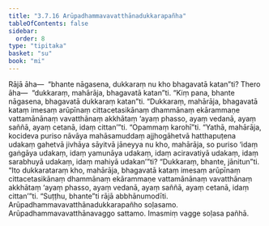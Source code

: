 ```yaml
---
title: "3.7.16 Arūpadhammavavatthānadukkarapañha"
tableOfContents: false
sidebar:
  order: 8
type: "tipitaka"
basket: "su"
book: "mi"
---
```



<DynamicBreadcrumb />

<Division number="109" book="mi">

<Paragraph number="507" book="mi">
Rājā āha—  “bhante nāgasena, dukkaraṃ nu kho bhagavatā katan”ti? Thero āha—  “dukkaraṃ, mahārāja, bhagavatā katan”ti. “Kiṃ pana, bhante nāgasena, bhagavatā dukkaraṃ katan”ti. “Dukkaraṃ, mahārāja, bhagavatā kataṃ imesaṃ arūpīnaṃ cittacetasikānaṃ dhammānaṃ ekārammaṇe vattamānānaṃ vavatthānaṃ akkhātaṃ ‘ayaṃ phasso, ayaṃ vedanā, ayaṃ saññā, ayaṃ cetanā, idaṃ cittan’”ti.
</Paragraph>

<Paragraph number="508" book="mi">
“Opammaṃ karohī”ti. “Yathā, mahārāja, kocideva puriso nāvāya mahāsamuddaṃ ajjhogāhetvā hatthapuṭena udakaṃ gahetvā jivhāya sāyitvā jāneyya nu kho, mahārāja, so puriso ‘idaṃ gaṅgāya udakaṃ, idaṃ yamunāya udakaṃ, idaṃ aciravatiyā udakaṃ, idaṃ sarabhuyā udakaṃ, idaṃ mahiyā udakan’”ti? “Dukkaraṃ, bhante, jānitun”ti. “Ito dukkarataraṃ kho, mahārāja, bhagavatā kataṃ imesaṃ arūpīnaṃ cittacetasikānaṃ dhammānaṃ ekārammaṇe vattamānānaṃ vavatthānaṃ akkhātaṃ ‘ayaṃ phasso, ayaṃ vedanā, ayaṃ saññā, ayaṃ cetanā, idaṃ cittan’”ti. “Suṭṭhu, bhante”ti rājā abbhānumodīti.

</Paragraph>
</Division>

<Paragraph number="509" type="center" book="mi">
Arūpadhammavavatthānadukkarapañho soḷasamo.



</Paragraph>

<Paragraph number="510" type="center" book="mi">
Arūpadhammavavatthānavaggo sattamo.



</Paragraph>

<Paragraph number="511" type="center" book="mi">
Imasmiṃ vagge soḷasa pañhā.
</Paragraph>